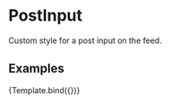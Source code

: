 

<Meta title="Components/PostInput" component={PostInput} />

# PostInput

Custom style for a post input on the feed.

## Examples


<Canvas isColumn>
  <Story name="default" args={{
    }}>
    {Template.bind({})}
   </Story>
</Canvas>
